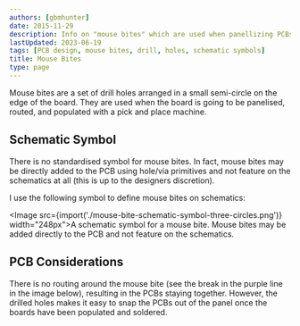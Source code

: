 ```yaml
---
authors: [gbmhunter]
date: 2015-11-29
description: Info on "mouse bites" which are used when panellizing PCBs.
lastUpdated: 2023-06-19
tags: [PCB design, mouse bites, drill, holes, schematic symbols]
title: Mouse Bites
type: page
---
```


Mouse bites are a set of drill holes arranged in a small semi-circle on the edge of the board. They are used when the board is going to be panelised, routed, and populated with a pick and place machine.

## Schematic Symbol

There is no standardised symbol for mouse bites. In fact, mouse bites may be directly added to the PCB using hole/via primitives and not feature on the schematics at all (this is up to the designers discretion).

I use the following symbol to define mouse bites on schematics:

<Image src={import('./mouse-bite-schematic-symbol-three-circles.png')} width="248px">A schematic symbol for a mouse bite. Mouse bites may be added directly to the PCB and not feature on the schematics.</Image>

## PCB Considerations

There is no routing around the mouse bite (see the break in the purple line in the image below), resulting in the PCBs staying together. However, the drilled holes makes it easy to snap the PCBs out of the panel once the boards have been populated and soldered.
